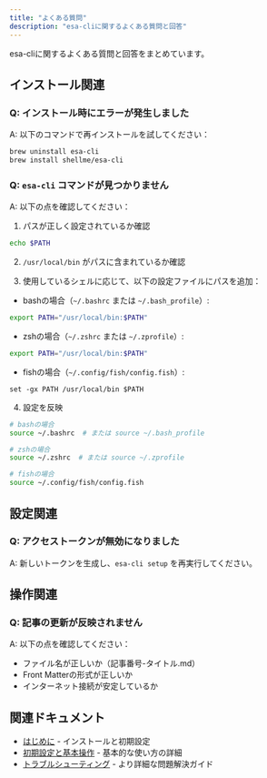 ```yaml
---
title: "よくある質問"
description: "esa-cliに関するよくある質問と回答"
---
```


esa-cliに関するよくある質問と回答をまとめています。

## インストール関連

### Q: インストール時にエラーが発生しました
A: 以下のコマンドで再インストールを試してください：
```bash
brew uninstall esa-cli
brew install shellme/esa-cli
```

### Q: `esa-cli` コマンドが見つかりません
A: 以下の点を確認してください：

1. パスが正しく設定されているか確認
```bash
echo $PATH
```

2. `/usr/local/bin` がパスに含まれているか確認

3. 使用しているシェルに応じて、以下の設定ファイルにパスを追加：

- bashの場合（`~/.bashrc` または `~/.bash_profile`）:
```bash
export PATH="/usr/local/bin:$PATH"
```

- zshの場合（`~/.zshrc` または `~/.zprofile`）:
```bash
export PATH="/usr/local/bin:$PATH"
```

- fishの場合（`~/.config/fish/config.fish`）:
```fish
set -gx PATH /usr/local/bin $PATH
```

4. 設定を反映
```bash
# bashの場合
source ~/.bashrc  # または source ~/.bash_profile

# zshの場合
source ~/.zshrc  # または source ~/.zprofile

# fishの場合
source ~/.config/fish/config.fish
```

## 設定関連

### Q: アクセストークンが無効になりました
A: 新しいトークンを生成し、`esa-cli setup` を再実行してください。

## 操作関連

### Q: 記事の更新が反映されません
A: 以下の点を確認してください：
- ファイル名が正しいか（記事番号-タイトル.md）
- Front Matterの形式が正しいか
- インターネット接続が安定しているか

## 関連ドキュメント

- [はじめに](./getting-started) - インストールと初期設定
- [初期設定と基本操作](./getting-started/first-steps) - 基本的な使い方の詳細
- [トラブルシューティング](./troubleshooting) - より詳細な問題解決ガイド 